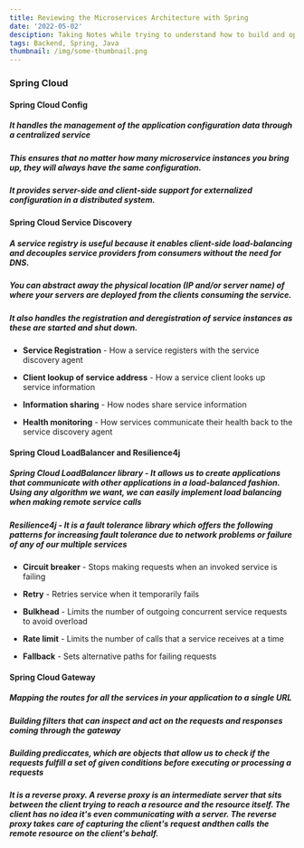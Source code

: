 ```yaml
---
title: Reviewing the Microservices Architecture with Spring
date: '2022-05-02'
desciption: Taking Notes while trying to understand how to build and operationalize microservice-based applications
tags: Backend, Spring, Java
thumbnail: /img/some-thumbnail.png
---
```


### Spring Cloud

#### Spring Cloud Config

##### It handles the management of the application configuration data through a centralized service

##### This ensures that no matter how many microservice instances you bring up, they will always have the same configuration.

##### It provides server-side and client-side support for externalized configuration in a distributed system.

#### Spring Cloud Service Discovery

##### A service registry is useful because it enables client-side load-balancing and decouples service providers from consumers without the need for DNS.

##### You can abstract away the physical location (IP and/or server name) of where your servers are deployed from the clients consuming the service.

##### It also handles the registration and deregistration of service instances as these are started and shut down.

- **Service Registration** - How a service registers with the service discovery agent

- **Client lookup of service address** - How a service client looks up service information

- **Information sharing** - How nodes share service information

- **Health monitoring** - How services communicate their health back to the service discovery agent

#### Spring Cloud LoadBalancer and Resilience4j

##### Spring Cloud LoadBalancer library - It allows us to create applications that communicate with other applications in a load-balanced fashion. Using any algorithm we want, we can easily implement load balancing when making remote service calls

##### Resilience4j - It is a fault tolerance library which offers the following patterns for increasing fault tolerance due to network problems or failure of any of our multiple services

- **Circuit breaker** - Stops making requests when an invoked service is failing

- **Retry** - Retries service when it temporarily fails

- **Bulkhead** - Limits the number of outgoing concurrent service requests to avoid overload

- **Rate limit** - Limits the number of calls that a service receives at a time

- **Fallback** - Sets alternative paths for failing requests

#### Spring Cloud Gateway

##### Mapping the routes for all the services in your application to a single URL

##### Building filters that can inspect and act on the requests and responses coming through the gateway

##### Building prediccates, which are objects that allow us to check if the requests fulfill a set of given conditions before executing or processing a requests

##### It is a reverse proxy. A reverse proxy is an intermediate server that sits between the client trying to reach a resource and the resource itself. The client has no idea it's even communicating with a server. The reverse proxy takes care of capturing the client's request andthen calls the remote resource on the client's behalf.
